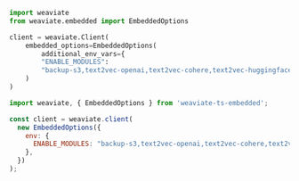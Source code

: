 
<Tabs groupId="languages">
<TabItem value="py" label="Python (v4)">
<FilteredTextBlock
  text={PyCode}
  startMarker="# START VerboseInstantiationEmbedded"
  endMarker="# END VerboseInstantiationEmbedded"
  language="py"
/>
</TabItem>
<TabItem value="py3" label="Python (V3)">

  ```python
  import weaviate
  from weaviate.embedded import EmbeddedOptions

  client = weaviate.Client(
      embedded_options=EmbeddedOptions(
          additional_env_vars={
          "ENABLE_MODULES":
          "backup-s3,text2vec-openai,text2vec-cohere,text2vec-huggingface,ref2vec-centroid,generative-openai,qna-openai"}
      )
  )
  ```

  </TabItem>

  <TabItem value="js" label="JavaScript/TypeScript">

  ```js
  import weaviate, { EmbeddedOptions } from 'weaviate-ts-embedded';

  const client = weaviate.client(
    new EmbeddedOptions({
      env: {
        ENABLE_MODULES: "backup-s3,text2vec-openai,text2vec-cohere,text2vec-huggingface,ref2vec-centroid,generative-openai,qna-openai",
      },
    })
  );
  ```

  </TabItem>
</Tabs>
